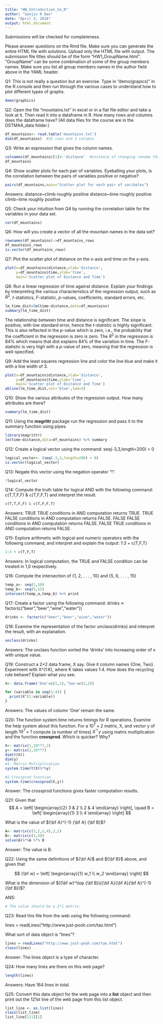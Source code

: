 ```yaml
---
title: "HW_Introduction_to_R"
author: "Sanjiv R Das"
date: "April 3, 2018"
output: html_document
---
```


Submissions will be checked for completeness. 

Please answer questions on the Rmd file. Make sure you can generate the entire HTML file with solutions. Upload only the HTML file with output. The submission file titles should be of the form "HW1_GroupName.html". "GroupName" can be some combination of some of the group members names. Make sure you list all group members names in the author field above in the YAML header. 

Q1: This is not really a question but an exercise. Type in "demo(grapics)" in the R console and then run through the various cases to understand how to plot different types of graphs. 

```r
demo(graphics)
```

Q2: Open the file "mountains.txt" in excel or in a flat file editor and take a look at it. Then read it into a dataframe in R. How many rows and columns does the dataframe have? (All data files for the course are in the DSTMAA_data folder.)

```r
df_mountains<- read.table('mountains.txt')
dim(df_mountains)  #35 rows and 3 columns
```

Q3: Write an expression that gives the column names. 

```r
colnames(df_mountains)[1]<-'distance'  #instance of changing rename the first column 'dist' to 'distance'
df_mountains
```

Q4: Show scatter plots for each pair of variables. Eyeballing your plots, is the correlation between the pairs of variables positive or negative? 

```r
pairs(df_mountains,main="Scatter plot for each pair of varibales")
```
Answers: 
distance~climb   roughly positive
distance~time     roughly positive
climb~time   roughly positive


Q5: Check your intuition from Q4 by running the correlation table for the variables in your data set. 

```r
cor(df_mountains)
```

Q6: How will you create a vector of all the mountain names in the data set?

```r
rownames(df_mountains)->df_mountains_rows
df_mountains_rows
is.vector(df_mountains_rows)
```

Q7: Plot the scatter plot of distance on the x-axis and time on the y-axis. 

```r
plot(x=df_mountains$distance,xlab='distance',
     y=df_mountains$time,ylab='time',
     main='Scatter plot of Distance and Time')
```

Q8: Run a linear regression of time against distance. Explain your findings by interpreting the various characteristics of the regression output, such as $R^2$, $t$-statistics, $F$-statistic, $p$-values, coefficients, standard errors, etc. 

```r
lm_time_dist=lm(time~distance,data=df_mountains)
summary(lm_time_dist)
```
The relationship between time and distance is significant. The slope is positive, with low standard error, hence the $t$-statistic is highly significant. This is also reflected in the $p$-value which is zero, i.e., the probability that the coefficient in the regression is zero is zero. The $R^2$ in the regression is 84% which means that dist explains 84% of the variation in time. The $F$-statistic is very high with a $p$-value of zero, meaning that the regression is well-specified. 

Q9: Add the least squares regression line and color the line blue and make it with a line width of 3. 

```r
plot(x=df_mountains$distance,xlab='distance',
     y=df_mountains$time,ylab='time',
     main='Scatter plot of Distance and Time')
abline(lm_time_dist,col='blue',lwd=3)

```

Q10: Show the various attributes of the regression output. How many attributes are there? 

```r
summary(lm_time_dist)
```

Q11: Using the **magrittr** package run the regression and pass it to the summary function using pipes. 

```r
library(magrittr)
lm(time~distance,data=df_mountains) %>% summary
```

Q12: Create a logical vector using the command: seq(-3,3,length=200) > 0

```r
logical_vector<- (seq(-3,3,length=200) > 0)
is.vector(logical_vector)
```

Q13: Negate this vector using the negation operator "!". 

```r
!logical_vector
```

Q14: Compute the truth table for logical AND
with the following command: 
c(T,T,F,F) & c(T,F,F,T)
and interpret the result. 

```r
c(T,T,F,F) & c(T,F,F,T)
```
Answers:
TRUE TRUE conditions in AND computation returns TRUE.
TRUE FALSE conditions in AND computation returns FALSE.
FALSE FALSE conditions in AND computation returns FALSE.
FALSE TRUE conditions in AND computation returns FALSE.

Q15: Explore arithmetic with logical and numeric operators with the following command, and interpret and explain the output: 
1:3 + c(T,F,T)

```r
1:3 + c(T,F,T)
```
Answers:
In logical computation, the TRUE and FALSE condition can be treated in 1,0 respectively. 


Q16: Compute the intersection of {1, 2, . . . , 10} and {5, 6, . . . , 15}

```r
temp_a<- seq(1,10)
temp_b<- seq(5,15)
intersect(temp_a,temp_b) %>% print
```

Q17: Create a factor using the following command:
drinks <- factor(c("beer","beer","wine","water"))

```r
drinks <- factor(c("beer","beer","wine","water"))
```

Q18: Examine the representation of the factor
unclass(drinks)
and interpret the result, with an explanation.

```r
unclass(drinks)
```
Answers:
The unclass function sorted the 'drinks' into increasing order of x with unique value. 


Q19: Construct a 2×2 data frame, X say. Give it column names {One, Two}. Experiment with X^(1:K), where K takes values 1:4. How does the recycling rule behave? Explain what you see. 

```r
X<- data.frame('One'=c(1,1),'Two'=c(2,2))

for (variable in seq(1:4)) {
  print(X^(1:variable))
}
```
Answers:
The values of column 'One' remain the same.


Q20: The function system.time returns timings for R operations. Examine the help system about this
function. For a $10^7 \times 2$ matrix, X, and vector y of length $10^7 \times 1$ compute (a number of times) $X^\top y$ using matrix multiplication and the function **crossprod**. Which is quicker? Why? 

```r
X<- matrix(1,10**7,2)
y<- matrix(1,10**7)
dim(t(X))
dim(y)
#1. Matrix Multiplication
system.time(t(X)%*%y)

#2.Crossprod function 
system.time(crossprod(X,y))
```
Answer:
The crossprod functions gives faster computation results.


Q21: Given that 
$$
A = \left[ \begin{array}{2} 3 & 2 \\ 2 & 4 \end{array}   \right],  \quad B = \left[ \begin{array}{1} 3 \\  4 \end{array}   \right]
$$

What is the value of ${\bf A}^{-1} {\bf A} {\bf B}$?

```r
A<- matrix(c(3,2,2,4),2,2) 
B<- matrix(c(3,4))
solve(A)%*%A %*% B 
```
Answer:
The value is B.

Q22: Using the same definitions of ${\bf A}$ and ${\bf B}$ above, and given that 

$$
{\bf w} =  \left[ \begin{array}{1} w_1 \\  w_2 \end{array}   \right]
$$

What is the dimension of $({\bf w}^\top {\bf B})({\bf A}{\bf A}{\bf A}^{-1}{\bf B})$?

ANS: 
```r
# The value should be a 2*1 matrix. 
```


Q23: Read this file from the web using the following command:

lines = readLines("http://www.just-pooh.com/tao.html")

What sort of data object is "lines"?

```r
lines = readLines("http://www.just-pooh.com/tao.html")
class(lines)
```
Answer:
The lines object is a type of character.

Q24: How many lines are there on this web page?

```r
length(lines)
```
Answers:
Have 164 lines in total. 

Q25: Convert this data object for the web page into a **list** object and then print out the 121st line of the web page from this list object. 

```r
list_line <- as.list(lines)
class(list_line)
list_line[121][1]
```

